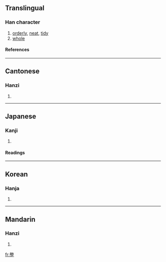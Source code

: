 ==Translingual==
===Han character===
{{Han char|rn=66|rad=攴|as=11|sn=15|four=5810<sub>1</sub>|canj=木大一卜一 (DKMYM)}}
# [[orderly]], [[neat]], [[tidy]]
# [[whole]]
====References====
{{Han ref|kx=0475.321|dkj=13394|hdz=21477.080|uh=6574|ud=25972|bh=BEE3|bd=48867}}
----
==Cantonese==
===Hanzi===
{{yue-hanzi|jyut=|y=jing2}}
# {{defn|Cantonese}}
----
==Japanese==
===Kanji===
{{ja-kanji|grade=|rs=攴11}}
# {{defn|Japanese}} 
====Readings====
{{ja-readings|on=[[せい]] (sei)|kun=[[ととのえる]] (totonoeru), [[ととのう]] (totonou)}}
----
==Korean==
===Hanja===
{{ko-hanja|hangeul=정|eumhun=가지런할|rv=jeong|mr=chŏng|y=ceng}}
# {{defn|Korean}}
----

==Mandarin==
===Hanzi===
{{cmn-hanzi|pin=[[zhěng]] (zheng3)|wg=cheng<sup>3</sup>}}
# {{defn|Mandarin}}

[[fr:整]]